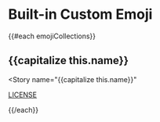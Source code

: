
<Meta title="owncast/Assets/Emoji" />

# Built-in Custom Emoji

{{#each emojiCollections}}

## {{capitalize this.name}}

<Story
  name="{{capitalize this.name}}"
>
   <a href="img/emoji/{{this.name}}/LICENSE.md" target="_blank">
    	LICENSE
    </a>
    <ImageRow images={[
    	{{#each this.images}}
    		{src: "{{this.src}}", name: "{{this.name}}"},
    	{{/each}}
    ]}/>
</Story>

{{/each}}
